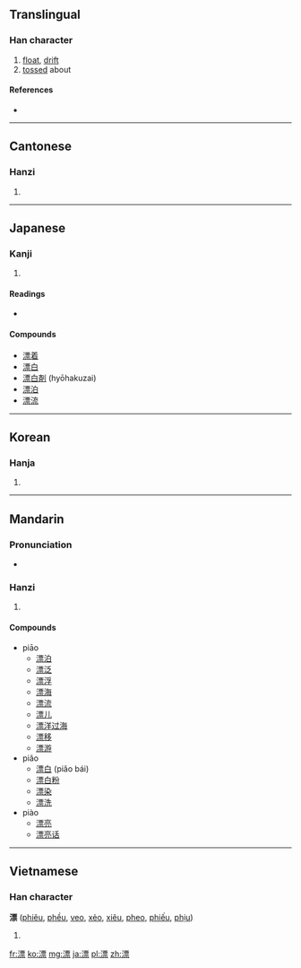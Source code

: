 ==Translingual==

===Han character===
{{Han char|rn=85|rad=水|as=11|sn=14|four=3119<sub>1</sub>|canj=水一田火 (EMWF)|ids=⿰[[氵]][[票]]}}

# [[float]], [[drift]]
# [[toss]]ed about

====References====
* {{Han ref|kx=0644.220|dkj=18102|dj=1053.010|hdz=31720.010|uh=6F02|ud=28418|bh=BA7D|bd=47741}}

----

==Cantonese==

===Hanzi===
{{yue-hanzi|jyut=|y=piu1, piu3}}

# {{defn|lang=yue|sort=水11}}

----

==Japanese==

===Kanji===
{{ja-kanji|grade=c|rs=水11}}

# {{defn|lang=ja|sort=水11}}

====Readings====
* {{ja-readings|on=[[ひょう]] (hyō)|kun=[[ただよう]] (tadayou)}}

====Compounds====
* [[漂着]]
* [[漂白]]
* [[漂白剤]] (hyōhakuzai)
* [[漂泊]]
* [[漂流]]

----

==Korean==

===Hanja===
{{ko-hanja|hangeul=표|eumhun=|rv=pyo|mr=p'yo|y=phyo}}

# {{defn|lang=ko|sort=水11}}

----

==Mandarin==

===Pronunciation===
* {{audio|Zh-piao.ogg|Audio}}

===Hanzi===
{{cmn-hanzi|pin=[[piāo]] ([[piao1]]), [[piǎo]] ([[piao3]]), [[piào]] ([[piao4]])|wg=p'iao<sup>1</sup>, p'iao<sup>3</sup>, p'iao<sup>4</sup>}}

# {{defn|lang=cmn|sort=水11}}

====Compounds====
* piāo
** [[漂泊]]
** [[漂泛]]
** [[漂浮]]
** [[漂海]]
** [[漂流]]
** [[漂儿]]
** [[漂洋过海]]
** [[漂移]]
** [[漂游]]
* piǎo
** [[漂白]] (piǎo bái)
** [[漂白粉]]
** [[漂染]]
** [[漂洗]]
* piào
** [[漂亮]]
** [[漂亮话]]

----

==Vietnamese==

===Han character===
'''漂''' ([[phiêu]], [[phều]], [[veo]], [[xẻo]],	 [[xiêu]], [[pheo]], [[phiếu]], [[phịu]])

# {{defn|lang=vi}}

[[fr:漂]]
[[ko:漂]]
[[mg:漂]]
[[ja:漂]]
[[pl:漂]]
[[zh:漂]]